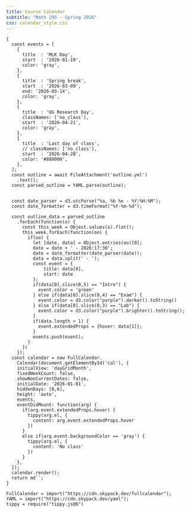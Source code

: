 ```yaml
---
title: Course Calendar
subtitle: "Math 295 - Spring 2026"
css: calendar_style.css
---
```


<div id="cal"></div>


```ojs
{
  const events = [
    {
      title  : 'MLK Day',
      start  : '2026-01-19',
      color: 'gray',
    },
    {
      title  : 'Spring break',
      start  : '2026-03-09',
      end: '2026-03-14',
      color: 'gray',
    },
    {
      title  : 'UG Research Day',
      classNames: ['no_class'],
      start  : '2026-04-21',
      color: 'gray',
    },
    {
      title  : 'Last day of class',
      // classNames: ['no_class'],
      start  : '2026-04-28',
      color: '#880000',
    },
  ]; 
  const outline = await FileAttachment('outline.yml')
    .text();
  const parsed_outline = YAML.parse(outline);
  
  
  const date_parser = d3.utcParse("%a, %b %e - %Y:%H:%M");
  const date_formatter = d3.timeFormat("%Y-%m-%d");
  
  const outline_data = parsed_outline
    .forEach(function(o) {
      const this_week = Object.values(o).flat();
      this_week.forEach(function(oo) {
        if(oo) {
          let [date, data] = Object.entries(oo)[0];
          date = date + ' - 2026:17:30';
          date = date_formatter(date_parser(date));
          data = data.split(' - ');
          const event = {
              title: data[0],
              start: date
          };
          if(data[0].slice(0,5) == "Intro") {
            event.color = 'green'
          } else if(data[0].slice(0,4) == "Exam") {
            event.color = d3.color("purple").darker().toString()
          } else if(data[0].slice(0,3) == "Lab") {
            event.color = d3.color("purple").brighter().toString();
          }
          if(data.length > 1) {
            event.extendedProps = {hover: data[1]};
          }
          events.push(event);
        }
      })
    });
  const calendar = new FullCalendar.
    Calendar(document.getElementById('cal'), {
    initialView: 'dayGridMonth',
    fixedWeekCount: false,
    showNonCurrentDates: false,
    initialDate: '2026-01-01',
    hiddenDays: [0,6],
    height: 'auto',
    events,
    eventDidMount: function(arg) {
      if(arg.event.extendedProps.hover) {
        tippy(arg.el, {
          content: arg.event.extendedProps.hover
        })
      }
      else if(arg.event.backgroundColor == 'gray') {
        tippy(arg.el, {
          content: 'No class'
        })
      }
    },
  });
  calendar.render();
  return md``;
}
```

```ojs
FullCalendar = import("https://cdn.skypack.dev/fullcalendar");
YAML = import("https://cdn.skypack.dev/yaml");
tippy = require("tippy.js@6")
```

